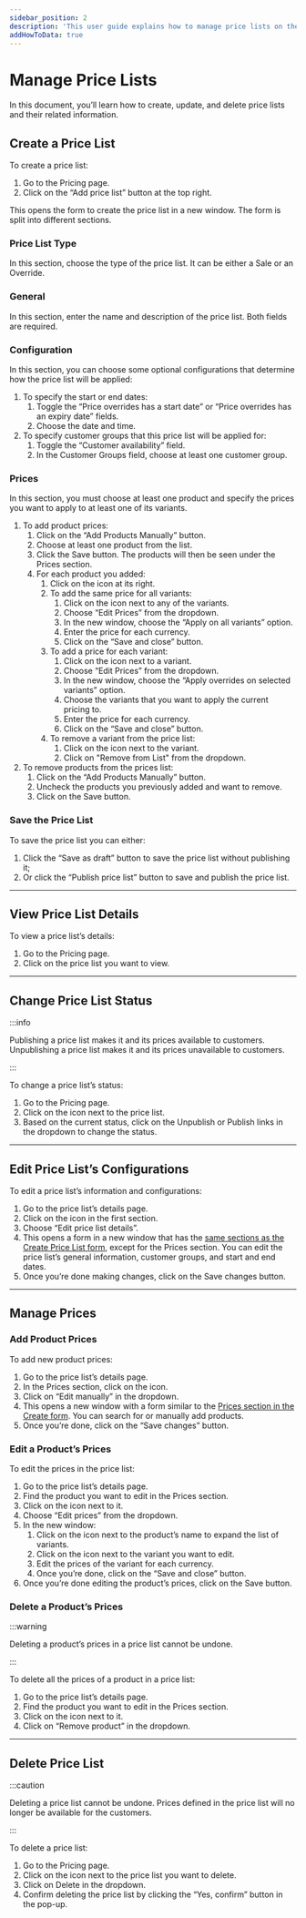 ---
sidebar_position: 2
description: 'This user guide explains how to manage price lists on the Medusa admin. Learn how to create, edit, and delete price lists.'
addHowToData: true
---


# Manage Price Lists

In this document, you’ll learn how to create, update, and delete price lists and their related information.

## Create a Price List

To create a price list:

1. Go to the Pricing page.
2. Click on the “Add price list” button at the top right.

This opens the form to create the price list in a new window. The form is split into different sections.

### Price List Type

In this section, choose the type of the price list. It can be either a Sale or an Override.

### General

In this section, enter the name and description of the price list. Both fields are required.

### Configuration

In this section, you can choose some optional configurations that determine how the price list will be applied:

1. To specify the start or end dates:
    1. Toggle the “Price overrides has a start date” or “Price overrides has an expiry date” fields.
    2. Choose the date and time.
2. To specify customer groups that this price list will be applied for:
    1. Toggle the “Customer availability” field.
    2. In the Customer Groups field, choose at least one customer group.

### Prices

In this section, you must choose at least one product and specify the prices you want to apply to at least one of its variants.

1. To add product prices:
    1. Click on the “Add Products Manually” button.
    2. Choose at least one product from the list.
    3. Click the Save button. The products will then be seen under the Prices section.
    4. For each product you added:
        1. Click on the <UiIcon lightIcon="https://res.cloudinary.com/dza7lstvk/image/upload/v1667999131/Medusa%20Docs/UI%20Icons/1hL8NiW_lqmjcq.png" darkIcon="https://res.cloudinary.com/dza7lstvk/image/upload/v1667999150/Medusa%20Docs/UI%20Icons/8LtkPqW_jyqz5i.png" alt="plus" /> icon at its right.
        2. To add the same price for all variants:
            1. Click on the <UiIcon lightIcon="https://res.cloudinary.com/dza7lstvk/image/upload/v1667999308/Medusa%20Docs/UI%20Icons/1ordBC6_ssysel.png" darkIcon="https://res.cloudinary.com/dza7lstvk/image/upload/v1667999326/Medusa%20Docs/UI%20Icons/dSwWYBH_stzgoi.png" alt="three dots" /> icon next to any of the variants.
            2. Choose “Edit Prices” from the dropdown.
            3. In the new window, choose the “Apply on all variants” option.
            4. Enter the price for each currency.
            5. Click on the “Save and close” button.
        3. To add a price for each variant:
            1. Click on the <UiIcon lightIcon="https://res.cloudinary.com/dza7lstvk/image/upload/v1667999308/Medusa%20Docs/UI%20Icons/1ordBC6_ssysel.png" darkIcon="https://res.cloudinary.com/dza7lstvk/image/upload/v1667999326/Medusa%20Docs/UI%20Icons/dSwWYBH_stzgoi.png" alt="three dots" /> icon next to a variant.
            2. Choose “Edit Prices” from the dropdown.
            3. In the new window, choose the “Apply overrides on selected variants” option.
            4. Choose the variants that you want to apply the current pricing to.
            5. Enter the price for each currency.
            6. Click on the “Save and close” button.
        4. To remove a variant from the price list:
            1. Click on the <UiIcon lightIcon="https://res.cloudinary.com/dza7lstvk/image/upload/v1667999308/Medusa%20Docs/UI%20Icons/1ordBC6_ssysel.png" darkIcon="https://res.cloudinary.com/dza7lstvk/image/upload/v1667999326/Medusa%20Docs/UI%20Icons/dSwWYBH_stzgoi.png" alt="three dots" /> icon next to the variant.
            2. Click on "Remove from List" from the dropdown.
2. To remove products from the prices list:
    1. Click on the “Add Products Manually” button.
    2. Uncheck the products you previously added and want to remove.
    3. Click on the Save button.

### Save the Price List

To save the price list you can either:

1. Click the “Save as draft” button to save the price list without publishing it;
2. Or click the “Publish price list” button to save and publish the price list.

---

## View Price List Details

To view a price list’s details:

1. Go to the Pricing page.
2. Click on the price list you want to view.

---

## Change Price List Status

:::info

Publishing a price list makes it and its prices available to customers. Unpublishing a price list makes it and its prices unavailable to customers.

:::

To change a price list’s status:

1. Go to the Pricing page.
2. Click on the <UiIcon lightIcon="https://res.cloudinary.com/dza7lstvk/image/upload/v1667999308/Medusa%20Docs/UI%20Icons/1ordBC6_ssysel.png" darkIcon="https://res.cloudinary.com/dza7lstvk/image/upload/v1667999326/Medusa%20Docs/UI%20Icons/dSwWYBH_stzgoi.png" alt="three dots" /> icon next to the price list.
3. Based on the current status, click on the Unpublish or Publish links in the dropdown to change the status.

---

## Edit Price List’s Configurations

To edit a price list’s information and configurations:

1. Go to the price list’s details page.
2. Click on the <UiIcon lightIcon="https://res.cloudinary.com/dza7lstvk/image/upload/v1667999308/Medusa%20Docs/UI%20Icons/1ordBC6_ssysel.png" darkIcon="https://res.cloudinary.com/dza7lstvk/image/upload/v1667999326/Medusa%20Docs/UI%20Icons/dSwWYBH_stzgoi.png" alt="three dots" /> icon in the first section.
3. Choose “Edit price list details”.
4. This opens a form in a new window that has the [same sections as the Create Price List form](#create-a-price-list), except for the Prices section. You can edit the price list’s general information, customer groups, and start and end dates.
5. Once you’re done making changes, click on the Save changes button.

---

## Manage Prices

### Add Product Prices

To add new product prices:

1. Go to the price list’s details page.
2. In the Prices section, click on the <UiIcon lightIcon="https://res.cloudinary.com/dza7lstvk/image/upload/v1667999308/Medusa%20Docs/UI%20Icons/1ordBC6_ssysel.png" darkIcon="https://res.cloudinary.com/dza7lstvk/image/upload/v1667999326/Medusa%20Docs/UI%20Icons/dSwWYBH_stzgoi.png" alt="three dots" /> icon.
3. Click on “Edit manually” in the dropdown.
4. This opens a new window with a form similar to the [Prices section in the Create form](#prices). You can search for or manually add products.
5. Once you’re done, click on the “Save changes” button.

### Edit a Product’s Prices

To edit the prices in the price list:

1. Go to the price list’s details page.
2. Find the product you want to edit in the Prices section.
3. Click on the <UiIcon lightIcon="https://res.cloudinary.com/dza7lstvk/image/upload/v1667999308/Medusa%20Docs/UI%20Icons/1ordBC6_ssysel.png" darkIcon="https://res.cloudinary.com/dza7lstvk/image/upload/v1667999326/Medusa%20Docs/UI%20Icons/dSwWYBH_stzgoi.png" alt="three dots" /> icon next to it.
4. Choose “Edit prices” from the dropdown.
5. In the new window:
    1. Click on the <UiIcon lightIcon="https://res.cloudinary.com/dza7lstvk/image/upload/v1667999131/Medusa%20Docs/UI%20Icons/1hL8NiW_lqmjcq.png" darkIcon="https://res.cloudinary.com/dza7lstvk/image/upload/v1667999150/Medusa%20Docs/UI%20Icons/8LtkPqW_jyqz5i.png" alt="plus" /> icon next to the product’s name to expand the list of variants.
    2. Click on the <UiIcon lightIcon="https://res.cloudinary.com/dza7lstvk/image/upload/v1667999494/Medusa%20Docs/UI%20Icons/RxZhOoi_sismq2.png" darkIcon="https://res.cloudinary.com/dza7lstvk/image/upload/v1667999509/Medusa%20Docs/UI%20Icons/iKh5Q7h_iuwp7r.png" alt="right arrow" /> icon next to the variant you want to edit.
    3. Edit the prices of the variant for each currency.
    4. Once you’re done, click on the “Save and close” button.
6. Once you’re done editing the product’s prices, click on the Save button.

### Delete a Product’s Prices

:::warning

Deleting a product’s prices in a price list cannot be undone.

:::

To delete all the prices of a product in a price list:

1. Go to the price list’s details page.
2. Find the product you want to edit in the Prices section.
3. Click on the <UiIcon lightIcon="https://res.cloudinary.com/dza7lstvk/image/upload/v1667999308/Medusa%20Docs/UI%20Icons/1ordBC6_ssysel.png" darkIcon="https://res.cloudinary.com/dza7lstvk/image/upload/v1667999326/Medusa%20Docs/UI%20Icons/dSwWYBH_stzgoi.png" alt="three dots" /> icon next to it.
4. Click on “Remove product” in the dropdown.

---

## Delete Price List

:::caution

Deleting a price list cannot be undone. Prices defined in the price list will no longer be available for the customers.

:::

To delete a price list:

1. Go to the Pricing page.
2. Click on the <UiIcon lightIcon="https://res.cloudinary.com/dza7lstvk/image/upload/v1667999308/Medusa%20Docs/UI%20Icons/1ordBC6_ssysel.png" darkIcon="https://res.cloudinary.com/dza7lstvk/image/upload/v1667999326/Medusa%20Docs/UI%20Icons/dSwWYBH_stzgoi.png" alt="three dots" /> icon next to the price list you want to delete.
3. Click on Delete in the dropdown.
4. Confirm deleting the price list by clicking the “Yes, confirm” button in the pop-up.